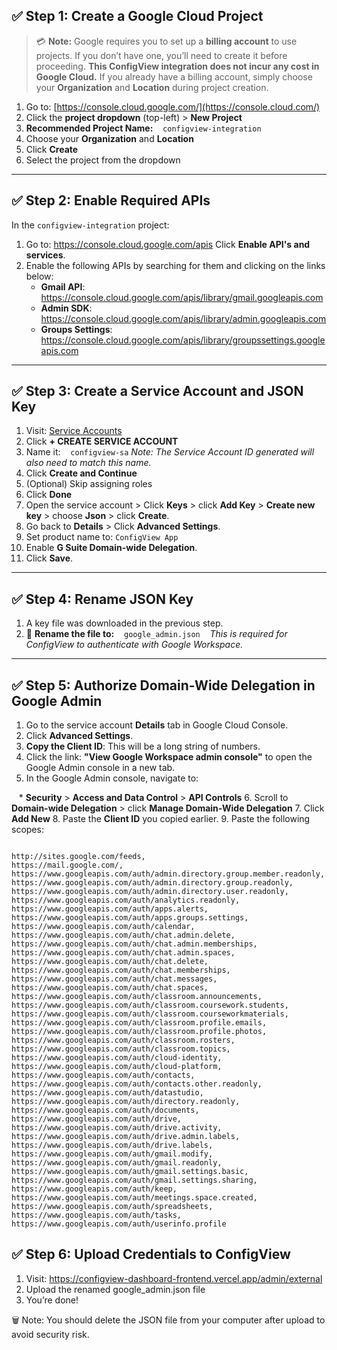 ## ✅ Step 1: Create a Google Cloud Project

> 💳 **Note:** Google requires you to set up a **billing account** to use projects.
> If you don’t have one, you’ll need to create it before proceeding.
> **This ConfigView integration does not incur any cost in Google Cloud.**
> If you already have a billing account, simply choose your **Organization** and **Location** during project creation.

1. Go to: [https://console.cloud.google.com/](https://console.cloud.com/)
2. Click the **project dropdown** (top-left) \> **New Project**
3. **Recommended Project Name:**
      `configview-integration`
4. Choose your **Organization** and **Location**
5. Click **Create**
6. Select the project from the dropdown

---

## ✅ Step 2: Enable Required APIs

In the `configview-integration` project:

1. Go to: https://console.cloud.google.com/apis
   Click **Enable API's and services**.
2. Enable the following APIs by searching for them and clicking on the links below:
   - **Gmail API**: https://console.cloud.google.com/apis/library/gmail.googleapis.com
   - **Admin SDK**: https://console.cloud.google.com/apis/library/admin.googleapis.com
   - **Groups Settings**: https://console.cloud.google.com/apis/library/groupssettings.googleapis.com

---

## ✅ Step 3: Create a Service Account and JSON Key

 1. Visit: [Service Accounts](https://console.cloud.google.com/iam-admin/serviceaccounts)
 2. Click **\+ CREATE SERVICE ACCOUNT**
 3. Name it:
       `configview-sa`
    _Note: The Service Account ID generated will also need to match this name._
 4. Click **Create and Continue**
 5. (Optional) Skip assigning roles
 6. Click **Done**
 7. Open the service account \> Click **Keys** \> click **Add Key** \> **Create new key** \> choose **Json** \> click **Create**.
 8. Go back to **Details** \> Click **Advanced Settings**.
 9. Set product name to: `ConfigView App`
10. Enable **G Suite Domain-wide Delegation**.
11. Click **Save**.

---

## ✅ Step 4: Rename JSON Key

1. A key file was downloaded in the previous step.
2. 🔁 **Rename the file to:**
      `google_admin.json`
      _This is required for ConfigView to authenticate with Google Workspace._

---

## ✅ Step 5: Authorize Domain-Wide Delegation in Google Admin

1. Go to the service account **Details** tab in Google Cloud Console.
2. Click **Advanced Settings**.
3. **Copy the Client ID**: This will be a long string of numbers.
4. Click the link: **"View Google Workspace admin console"** to open the Google Admin console in a new tab.
5. In the Google Admin console, navigate to:

   \* **Security** \> **Access and Data Control** \> **API Controls**
6. Scroll to **Domain-wide Delegation** \> click **Manage Domain-Wide Delegation**
7. Click **Add New**
8. Paste the **Client ID** you copied earlier.
9. Paste the following scopes:

```text

http://sites.google.com/feeds,
https://mail.google.com/,
https://www.googleapis.com/auth/admin.directory.group.member.readonly,
https://www.googleapis.com/auth/admin.directory.group.readonly,
https://www.googleapis.com/auth/admin.directory.user.readonly,
https://www.googleapis.com/auth/analytics.readonly,
https://www.googleapis.com/auth/apps.alerts,
https://www.googleapis.com/auth/apps.groups.settings,
https://www.googleapis.com/auth/calendar,
https://www.googleapis.com/auth/chat.admin.delete,
https://www.googleapis.com/auth/chat.admin.memberships,
https://www.googleapis.com/auth/chat.admin.spaces,
https://www.googleapis.com/auth/chat.delete,
https://www.googleapis.com/auth/chat.memberships,
https://www.googleapis.com/auth/chat.messages,
https://www.googleapis.com/auth/chat.spaces,
https://www.googleapis.com/auth/classroom.announcements,
https://www.googleapis.com/auth/classroom.coursework.students,
https://www.googleapis.com/auth/classroom.courseworkmaterials,
https://www.googleapis.com/auth/classroom.profile.emails,
https://www.googleapis.com/auth/classroom.profile.photos,
https://www.googleapis.com/auth/classroom.rosters,
https://www.googleapis.com/auth/classroom.topics,
https://www.googleapis.com/auth/cloud-identity,
https://www.googleapis.com/auth/cloud-platform,
https://www.googleapis.com/auth/contacts,
https://www.googleapis.com/auth/contacts.other.readonly,
https://www.googleapis.com/auth/datastudio,
https://www.googleapis.com/auth/directory.readonly,
https://www.googleapis.com/auth/documents,
https://www.googleapis.com/auth/drive,
https://www.googleapis.com/auth/drive.activity,
https://www.googleapis.com/auth/drive.admin.labels,
https://www.googleapis.com/auth/drive.labels,
https://www.googleapis.com/auth/gmail.modify,
https://www.googleapis.com/auth/gmail.readonly,
https://www.googleapis.com/auth/gmail.settings.basic,
https://www.googleapis.com/auth/gmail.settings.sharing,
https://www.googleapis.com/auth/keep,
https://www.googleapis.com/auth/meetings.space.created,
https://www.googleapis.com/auth/spreadsheets,
https://www.googleapis.com/auth/tasks,
https://www.googleapis.com/auth/userinfo.profile
```

## ✅ Step 6: Upload Credentials to ConfigView

1. Visit: https://configview-dashboard-frontend.vercel.app/admin/external
2. Upload the renamed google_admin.json file
3. You’re done!

🗑️ Note: You should delete the JSON file from your computer after upload to avoid security risk.
